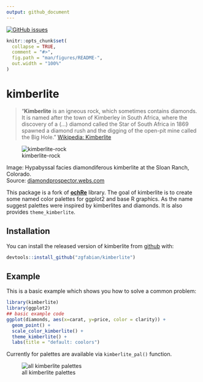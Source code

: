 ```yaml
---
output: github_document
---
```

<!-- README.md is generated from README.Rmd. Please edit that file -->

<!-- badges: start -->
[![GitHub issues](https://img.shields.io/github/issues/ZGFabian/kimberlite)](https://github.com/ZGFabian/kimberlite/issues)
<!-- badges: end -->

```r
knitr::opts_chunk$set(
  collapse = TRUE,
  comment = "#>",
  fig.path = "man/figures/README-",
  out.width = "100%"
)
```
# kimberlite

> "**Kimberlite** is an igneous rock, which sometimes contains diamonds. It is named
> after the town of Kimberley in South Africa, where the discovery of
> a (...) diamond called the Star of South Africa in 1869
> spawned a diamond rush and the digging of the open-pit mine called the Big Hole."
> [Wikipedia: Kimberlite](https://en.wikipedia.org/wiki/Kimberlite)

![kimberlite-rock](man/figures/kimberlite-rock.jpg)

Image: Hypabyssal facies diamondiferous kimberlite at the Sloan Ranch, Colorado.\
Source: [diamondprospector.webs.com](https://diamondprospector.webs.com/kimberlite.htm)


This package is a fork of [**ochRe**](https://github.com/ropenscilabs/ochRe) library. The goal of kimberlite is to create some named color palettes for ggplot2 and base R graphics. As the name suggest palettes were inspired by kimberlites and diamonds. It is also provides `theme_kimberlite`. 

## Installation

You can install the released version of kimberlite from [github](https://github.com/ZGFabian/kimberlite) with:

``` r
devtools::install_github("zgfabian/kimberlite")
```

## Example

This is a basic example which shows you how to solve a common problem:

```r
library(kimberlite)
library(ggplot2)
## basic example code
ggplot(diamonds, aes(x=carat, y=price, color = clarity)) +
  geom_point() +
  scale_color_kimberlite() +
  theme_kimberlite() +
  labs(title = "default: coolors")
```

Currently for palettes are available via `kimberlite_pal()` function.

![all kimberlite palettes](./man/figures/patchwork.svg)
